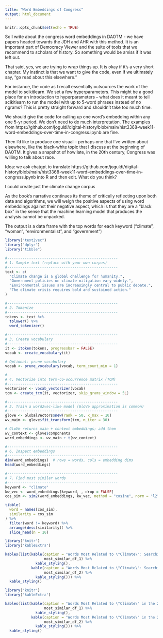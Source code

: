 ```yaml
---
title: "Word Embeddings of Congress"
output: html_document
---
```


```r
knitr::opts_chunk$set(echo = TRUE)
```

So I write about the congress word embeddings in DAOTM - we have papers headed towards the JDH and AHR with this method. It is an important part of Democracy Viewer and the suite of tools that we recommend to scholars of history. So something would be amiss if it was left out. 

That said, yes, we are trying to wrap things up. It is okay if it's a very short chapter.  My instinct is that we want to give the code, even if we ultimately say, "go read about this elsewhere." 

For instance, the code as I recall essentially outsources the work of the model to scikitlearn. We set a few hyperparameters. This might be a good place for an introduction to hyperparameters -- what does it meant to tell scikitlearn to run the model with up to 5-word phrases instead of no ngrams? This is pretty straight forward and shouldn't take too much time. 

We should give the code for calling up one word's embedding within any one 5-yr period. We don't need to do much interpretation.  The examples from https://github.com/joguldi/digital-history/blob/main/hist3368-week11-word-embeddings-over-time-in-congress.ipynb are fine.

Then I'd like to produce one visual -- perhaps one that I've written about elsewhere, like the black-white topic that I discuss at the beginning of DAOTM.  It gives a snapshot of how late, in the 20th century, Congress was willing to talk about race.

Idea: we ask chatgpt to translate https://github.com/joguldi/digital-history/blob/main/hist3368-week11-word-embeddings-over-time-in-congress.ipynb into R and then edit. What do you think?

I could create just the climate change corpus


As the book’s narrative continues its theme of critically reflecting upon both data and algorithms, we will weigh the positive aspects of using word embeddings against their negative aspect, which is that they are a “black box” in the sense that the machine learning model that produces the analysis cannot be unpacked.   


The output is a data frame with the top words for each keyword ("climate", "woman", "environmentalist", and "government")

```r
library("text2vec")
library("dplyr")
library("tibble")

#---------------------------------------------------
# 1. Sample text (replace with your own corpus)
#---------------------------------------------------
text <- c(
  "Climate change is a global challenge for humanity.",
  "Government policies on climate mitigation vary widely.",
  "Environmental issues are increasingly central to public debate.",
  "The climate crisis requires bold and sustained action."
)

#---------------------------------------------------
# 2. Tokenize
#---------------------------------------------------
tokens <- text %>%
  tolower() %>%
  word_tokenizer()

#---------------------------------------------------
# 3. Create vocabulary
#---------------------------------------------------
it <- itoken(tokens, progressbar = FALSE)
vocab <- create_vocabulary(it)

# Optional: prune vocabulary
vocab <- prune_vocabulary(vocab, term_count_min = 1)

#---------------------------------------------------
# 4. Vectorize into term-co-occurrence matrix (TCM)
#---------------------------------------------------
vectorizer <- vocab_vectorizer(vocab)
tcm <- create_tcm(it, vectorizer, skip_grams_window = 5L)

#---------------------------------------------------
# 5. Train a word2vec-like model (GloVe approximation is common)
#---------------------------------------------------
glove <- GlobalVectors$new(rank = 50, x_max = 10)
wv_main <- glove$fit_transform(tcm, n_iter = 30)

# GloVe returns main + context embeddings; add them
wv_context <- glove$components
word_embeddings <- wv_main + t(wv_context)

#---------------------------------------------------
# 6. Inspect embeddings
#---------------------------------------------------
dim(word_embeddings)  # rows = words, cols = embedding dims
head(word_embeddings)

#---------------------------------------------------
# 7. Find most similar words
#---------------------------------------------------
keyword <- "climate"
kw_vec <- word_embeddings[keyword, , drop = FALSE]
cos_sim <- sim2(word_embeddings, kw_vec, method = "cosine", norm = "l2")[,1]

tibble(
  word = names(cos_sim),
  similarity = cos_sim
) %>%
  filter(word != keyword) %>%
  arrange(desc(similarity)) %>%
  slice_head(n = 10)

```


```r
library('knitr')
library('kableExtra')

kables(list(kable(caption = "Words Most Related to \"Climate\": Searching the 2001 Congressional Records",
                  most_similar_df_1) %>% 
              kable_styling(),
            kable(caption = "Words Most Related to \"Climate\": Searching the 2021 Congressional Records",
                  most_similar_df_2) %>% 
              kable_styling())) %>% 
  kable_styling()
```

```r
library('knitr')
library('kableExtra')

kables(list(kable(caption = "Words Most Related to \"Climate\" in the 2001 Congressional Records",
                  most_similar_df_1) %>% 
              kable_styling(),
            kable(caption = "Words Most Related to \"Climate\" in the 2001 Congressional Records",
                  most_similar_df_2) %>% 
              kable_styling())) %>% 
  kable_styling()
```


